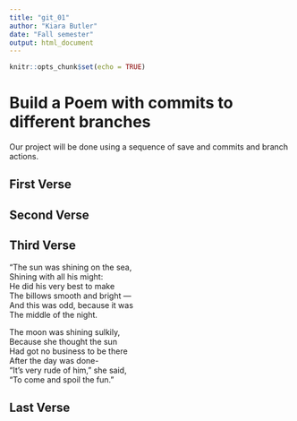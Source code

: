 ```yaml
---
title: "git_01"
author: "Kiara Butler"
date: "Fall semester"
output: html_document
---
```


```r
knitr::opts_chunk$set(echo = TRUE)
```
# Build a Poem with commits to different branches
Our project will be done using a sequence of save and commits and branch actions.
<!-- Do not modify or change any text in "!--" bracketed areas such as this --- these are instructions to
you, if you change any of this the git program will notice it and compromise your git merging strategy !-->

## First Verse 
<!--Put the first five lines of a poem by Lewis Carrol in this section!-->

## Second Verse
<!--Put the first five lines of a poem by Robert Frost here!-->

## Third Verse
<!--Put the first two verses of The Walrus and the Carpenter here!-->
"The sun was shining on the sea,                      
Shining with all his might:                    
He did his very best to make                         
      The billows smooth and bright —                  
And this was odd, because it was                   
      The middle of the night.                       

The moon was shining sulkily,                     
      Because she thought the sun                 
Had got no business to be there                  
      After the day was done-                         
"It's very rude of him," she said,                  
      "To come and spoil the fun."                            
           
## Last Verse
<!--Put a short poem you created using chatGPT of 20 to 30 lines,here!-->
